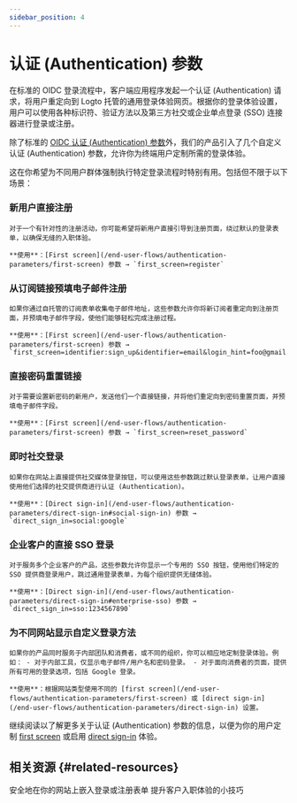 ```yaml
---
sidebar_position: 4
---
```


# 认证 (Authentication) 参数

在标准的 OIDC 登录流程中，客户端应用程序发起一个认证 (Authentication) 请求，将用户重定向到 Logto 托管的通用登录体验网页。根据你的登录体验设置，用户可以使用各种标识符、验证方法以及第三方社交或企业单点登录 (SSO) 连接器进行登录或注册。

除了标准的 [OIDC 认证 (Authentication) 参数](https://openid.net/specs/openid-connect-core-1_0.html#AuthRequest)外，我们的产品引入了几个自定义认证 (Authentication) 参数，允许你为终端用户定制所需的登录体验。

这在你希望为不同用户群体强制执行特定登录流程时特别有用。包括但不限于以下场景：

### 新用户直接注册

    对于一个有针对性的注册活动，你可能希望将新用户直接引导到注册页面，绕过默认的登录表单，以确保无缝的入职体验。

    **使用**：[First screen](/end-user-flows/authentication-parameters/first-screen) 参数 → `first_screen=register`

### 从订阅链接预填电子邮件注册

    如果你通过自托管的订阅表单收集电子邮件地址，这些参数允许你将新订阅者重定向到注册页面，并预填电子邮件字段，使他们能够轻松完成注册过程。

    **使用**：[First screen](/end-user-flows/authentication-parameters/first-screen) 参数 → `first_screen=identifier:sign_up&identifier=email&login_hint=foo@gmail.com`

### 直接密码重置链接

    对于需要设置新密码的新用户，发送他们一个直接链接，并将他们重定向到密码重置页面，并预填电子邮件字段。

    **使用**：[First screen](/end-user-flows/authentication-parameters/first-screen) 参数 → `first_screen=reset_password`

### 即时社交登录

    如果你在网站上直接提供社交媒体登录按钮，可以使用这些参数跳过默认登录表单，让用户直接使用他们选择的社交提供商进行认证 (Authentication)。

    **使用**：[Direct sign-in](/end-user-flows/authentication-parameters/direct-sign-in#social-sign-in) 参数 → `direct_sign_in=social:google`

### 企业客户的直接 SSO 登录

    对于服务多个企业客户的产品，这些参数允许你显示一个专用的 SSO 按钮，使用他们特定的 SSO 提供商登录用户，跳过通用登录表单，为每个组织提供无缝体验。

    **使用**：[Direct sign-in](/end-user-flows/authentication-parameters/direct-sign-in#enterprise-sso) 参数 → `direct_sign_in=sso:1234567890`

### 为不同网站显示自定义登录方法

    如果你的产品同时服务于内部团队和消费者，或不同的组织，你可以相应地定制登录体验。例如： - 对于内部工具，仅显示电子邮件/用户名和密码登录。 - 对于面向消费者的页面，提供所有可用的登录选项，包括 Google 登录。

    **使用**：根据网站类型使用不同的 [first screen](/end-user-flows/authentication-parameters/first-screen) 或 [direct sign-in](/end-user-flows/authentication-parameters/direct-sign-in) 设置。

继续阅读以了解更多关于认证 (Authentication) 参数的信息，以便为你的用户定制 [first screen](/end-user-flows/authentication-parameters/first-screen) 或启用 [direct sign-in](/end-user-flows/authentication-parameters/direct-sign-in) 体验。

## 相关资源 \{#related-resources}

<Url href="https://blog.logto.io/embed-login-or-registration-forms-securely-on-your-site">
  安全地在你的网站上嵌入登录或注册表单
</Url>

<Url href="https://blog.logto.io/authentication-parameters">
  提升客户入职体验的小技巧
</Url>